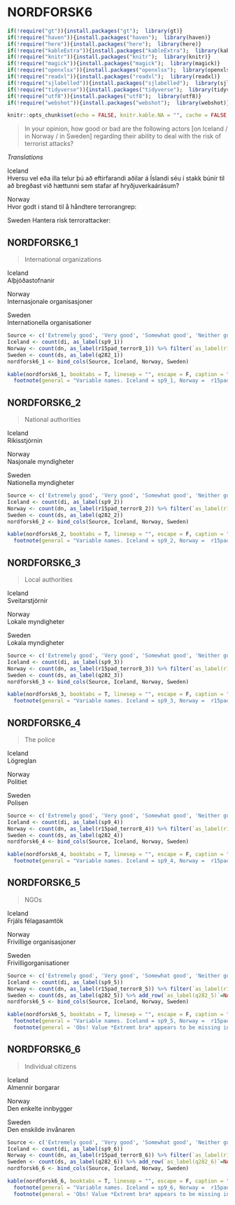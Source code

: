 # NORDFORSK6

```r
if(!require("gt")){install.packages("gt");  library(gt)}
if(!require("haven")){install.packages("haven");  library(haven)}
if(!require("here")){install.packages("here");  library(here)}
if(!require("kableExtra")){install.packages("kableExtra");  library(kableExtra)}
if(!require("knitr")){install.packages("knitr");  library(knitr)}
if(!require("magick")){install.packages("magick");  library(magick)}
if(!require("openxlsx")){install.packages("openxlsx");  library(openxlsx)}
if(!require("readxl")){install.packages("readxl");  library(readxl)}
if(!require("sjlabelled")){install.packages("sjlabelled");  library(sjlabelled)}
if(!require("tidyverse")){install.packages("tidyverse");  library(tidyverse)}
if(!require("utf8")){install.packages("utf8");  library(utf8)}
if(!require("webshot")){install.packages("webshot");  library(webshot)}

knitr::opts_chunk$set(echo = FALSE, knitr.kable.NA = "", cache = FALSE, message = FALSE )
```

> In your opinion, how good or bad are the following actors [on Iceland / in Norway / in Sweden] regarding their ability to deal with the risk of terrorist attacks?

*Translations*

Iceland  
Hversu vel eða illa telur þú að eftirfarandi aðilar á Íslandi séu í stakk búnir til að bregðast við hættunni sem stafar af hryðjuverkaárásum? 

Norway  
Hvor godt i stand til å håndtere terrorangrep: 

Sweden 
Hantera risk terrorattacker: 

## NORDFORSK6_1

> International organizations

Iceland  
Alþjóðastofnanir

Norway  
Internasjonale organisasjoner

Sweden  
Internationella organisationer

```r
Source <- c('Extremely good', 'Very good', 'Somewhat good', 'Neither good nor bad', 'Somewhat bad', 'Very bad', 'Extremely bad', NA)
Iceland <- count(di, as_label(sp9_1))
Norway <- count(dn, as_label(r15pad_terror8_1)) %>% filter(`as_label(r15pad_terror8_1)` != 'Ikke spurt')
Sweden <- count(ds, as_label(q282_1))
nordforsk6_1 <- bind_cols(Source, Iceland, Norway, Sweden)

kable(nordforsk6_1, booktabs = T, linesep = "", escape = F, caption = "Panel variable names and values",  col.names = linebreak(c("Source Questionnaire", "Iceland", 'n', "Norway", 'n', "Sweden", 'n'))) %>%
  footnote(general = "Variable names. Iceland = sp9_1, Norway =  r15pad_terror8_1, Sweden = q282_1")
```

## NORDFORSK6_2

> National authorities

Iceland  
Ríkisstjórnin

Norway  
Nasjonale myndigheter

Sweden  
Nationella myndigheter

```r
Source <- c('Extremely good', 'Very good', 'Somewhat good', 'Neither good nor bad', 'Somewhat bad', 'Very bad', 'Extremely bad', NA)
Iceland <- count(di, as_label(sp9_2)) 
Norway <- count(dn, as_label(r15pad_terror8_2)) %>% filter(`as_label(r15pad_terror8_2)` != 'Ikke spurt')
Sweden <- count(ds, as_label(q282_2))
nordforsk6_2 <- bind_cols(Source, Iceland, Norway, Sweden)

kable(nordforsk6_2, booktabs = T, linesep = "", escape = F, caption = "Panel variable names and values",  col.names = linebreak(c("Source Questionnaire", "Iceland", 'n', "Norway", 'n', "Sweden", 'n'))) %>%
  footnote(general = "Variable names. Iceland = sp9_2, Norway =  r15pad_terror8_2, Sweden = q282_2")
```

## NORDFORSK6_3

> Local authorities

Iceland  
Sveitarstjórnir

Norway  
Lokale myndigheter

Sweden  
Lokala myndigheter

```r
Source <- c('Extremely good', 'Very good', 'Somewhat good', 'Neither good nor bad', 'Somewhat bad', 'Very bad', 'Extremely bad', NA)
Iceland <- count(di, as_label(sp9_3)) 
Norway <- count(dn, as_label(r15pad_terror8_3)) %>% filter(`as_label(r15pad_terror8_3)` != 'Ikke spurt')
Sweden <- count(ds, as_label(q282_3))
nordforsk6_3 <- bind_cols(Source, Iceland, Norway, Sweden)

kable(nordforsk6_3, booktabs = T, linesep = "", escape = F, caption = "Panel variable names and values",  col.names = linebreak(c("Source Questionnaire", "Iceland", 'n', "Norway", 'n', "Sweden", 'n'))) %>%
  footnote(general = "Variable names. Iceland = sp9_3, Norway =  r15pad_terror8_3, Sweden = q282_3")
```

## NORDFORSK6_4

> The police

Iceland  
Lögreglan

Norway  
Politiet

Sweden  
Polisen   

```r
Source <- c('Extremely good', 'Very good', 'Somewhat good', 'Neither good nor bad', 'Somewhat bad', 'Very bad', 'Extremely bad', NA)
Iceland <- count(di, as_label(sp9_4)) 
Norway <- count(dn, as_label(r15pad_terror8_4)) %>% filter(`as_label(r15pad_terror8_4)` != 'Ikke spurt')
Sweden <- count(ds, as_label(q282_4))
nordforsk6_4 <- bind_cols(Source, Iceland, Norway, Sweden)

kable(nordforsk6_4, booktabs = T, linesep = "", escape = F, caption = "Panel variable names and values",  col.names = linebreak(c("Source Questionnaire", "Iceland", 'n', "Norway", 'n', "Sweden", 'n'))) %>%
  footnote(general = "Variable names. Iceland = sp9_4, Norway =  r15pad_terror8_4, Sweden = q282_4")
```

## NORDFORSK6_5

> NGOs

Iceland  
Frjáls félagasamtök

Norway  
Frivillige organisasjoner

Sweden  
Frivilligorganisationer

```r
Source <- c('Extremely good', 'Very good', 'Somewhat good', 'Neither good nor bad', 'Somewhat bad', 'Very bad', 'Extremely bad', NA)
Iceland <- count(di, as_label(sp9_5)) 
Norway <- count(dn, as_label(r15pad_terror8_5)) %>% filter(`as_label(r15pad_terror8_5)` != 'Ikke spurt')
Sweden <- count(ds, as_label(q282_5)) %>% add_row(`as_label(q282_5)`=NA, n= NA, .before=1)
nordforsk6_5 <- bind_cols(Source, Iceland, Norway, Sweden)

kable(nordforsk6_5, booktabs = T, linesep = "", escape = F, caption = "Panel variable names and values",  col.names = linebreak(c("Source Questionnaire", "Iceland", 'n', "Norway", 'n', "Sweden", 'n'))) %>%
  footnote(general = "Variable names. Iceland = sp9_5, Norway =  r15pad_terror8_5, Sweden = q282_5") %>% 
  footnote(general = 'Obs! Value *Extremt bra* appears to be missing in the data set')
```

## NORDFORSK6_6

> Individual citizens

Iceland  
Almennir borgarar

Norway  
Den enkelte innbygger

Sweden  
Den enskilde invånaren

```r
Source <- c('Extremely good', 'Very good', 'Somewhat good', 'Neither good nor bad', 'Somewhat bad', 'Very bad', 'Extremely bad', NA)
Iceland <- count(di, as_label(sp9_6)) 
Norway <- count(dn, as_label(r15pad_terror8_6)) %>% filter(`as_label(r15pad_terror8_6)` != 'Ikke spurt')
Sweden <- count(ds, as_label(q282_6)) %>% add_row(`as_label(q282_6)`=NA, n=NA, .before = 1)
nordforsk6_6 <- bind_cols(Source, Iceland, Norway, Sweden)

kable(nordforsk6_6, booktabs = T, linesep = "", escape = F, caption = "Panel variable names and values",  col.names = linebreak(c("Source Questionnaire", "Iceland", 'n', "Norway", 'n', "Sweden", 'n'))) %>%
  footnote(general = "Variable names. Iceland = sp9_6, Norway =  r15pad_terror8_6, Sweden = q282_6") %>% 
  footnote(general = 'Obs! Value *Extremt bra* appears to be missing in the data set')
```
